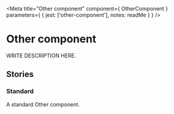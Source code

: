 
<Meta
  title="Other component"
  component={ OtherComponent }
  parameters={ {
    jest: ['other-component'],
    notes: readMe
  } }
/>

# Other component

<p><Tag text="Example" /></p>

WRITE DESCRIPTION HERE.

<Preview withToolbar>
  <Story name="OtherComponent">
    <OtherComponent />
  </Story>
</Preview>

<Props of={OtherComponent} />

## Stories
### Standard

A standard Other component.

<Preview>
  <Story name="Standard">
    <OtherComponent />
  </Story>
</Preview>
